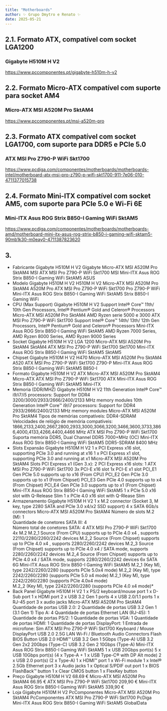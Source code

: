 ```yaml
---
title: "Motherboards"
author: ✨ Grupo Dmytro e Renato ✨
date: 2025-05-21
---
```


## 2.1. Formato ATX, compatível com socket LGA1200
### Gigabyte H510M H V2
https://www.pccomponentes.pt/gigabyte-h510m-h-v2
## 2.2. Formato Micro-ATX compatível com suporte para socket AM4
### Micro-ATX MSI A520M Pro SktAM4
https://www.pccomponentes.pt/msi-a520m-pro
## 2.3. Formato ATX compatível com socket LGA1700, com suporte para DDR5 e PCIe 5.0
### ATX MSI Pro Z790-P WiFi Skt1700
https://www.pcdiga.com/componentes/motherboards/motherboards-intel/motherboard-atx-msi-pro-z790-p-wifi-skt1700-911-7e06-010-4711377015738
## 2.4. Formato Mini-ITX compatível com socket AM5, com suporte para PCIe 5.0 e Wi-Fi 6E
### Mini-ITX Asus ROG Strix B850-I Gaming WiFi SktAM5
https://www.pcdiga.com/componentes/motherboards/motherboards-amd/motherboard-mini-itx-asus-rog-strix-b850-i-gaming-wifi-sktam5-90mb1k30-m0eay0-4711387823620

## 3.

- Fabricante
	Gigabyte H510M H V2
		Gigabyte
	Micro-ATX MSI A520M Pro SktAM4
		MSI
	ATX MSI Pro Z790-P WiFi Skt1700
		MSI
	Mini-ITX Asus ROG Strix B850-I Gaming WiFi SktAM5
		ASUS
- Modelo
	Gigabyte H510M H V2
		H510M H V2
	Micro-ATX MSI A520M Pro SktAM4
		A520M Pro
	ATX MSI Pro Z790-P WiFi Skt1700
		Pro Z790-P WiFi
	Mini-ITX Asus ROG Strix B850-I Gaming WiFi SktAM5
		Strix B850-I Gaming WiFi
- CPU (Max Support)
	Gigabyte H510M H V2
		Support Intel® Core™ 11th/ 10th Gen Processors, Intel® Pentium® Gold and Celeron® Processors
	Micro-ATX MSI A520M Pro SktAM4
		AMD Ryzen serie 5000 e 3000
	ATX MSI Pro Z790-P WiFi Skt1700
		Support Intel® Core™ 14th/ 13th/ 12th Gen Processors, Intel® Pentium® Gold and Celeron® Processors
	Mini-ITX Asus ROG Strix B850-I Gaming WiFi SktAM5
		AMD Ryzen 7000 Series, AMD Ryzen 8000 Series, AMD Ryzen 9000 Series
- Socket
	Gigabyte H510M H V2
		LGA 1200
	Micro-ATX MSI A520M Pro SktAM4
		SktAM4
	ATX MSI Pro Z790-P WiFi Skt1700
		Skt1700
	Mini-ITX Asus ROG Strix B850-I Gaming WiFi SktAM5
		SktAM5
- Chipset
	Gigabyte H510M H V2
		H470
	Micro-ATX MSI A520M Pro SktAM4
		A520
	ATX MSI Pro Z790-P WiFi Skt1700
		Z790-P
	Mini-ITX Asus ROG Strix B850-I Gaming WiFi SktAM5
		B850-I
- Formato
	Gigabyte H510M H V2
		ATX
	Micro-ATX MSI A520M Pro SktAM4
		Micro-ATX
	ATX MSI Pro Z790-P WiFi Skt1700
		ATX
	Mini-ITX Asus ROG Strix B850-I Gaming WiFi SktAM5
		Mini-ITX
- Memoria (DDR/MHZ)
	Gigabyte H510M H V2
		11th Generation Intel® Core™ i9/i7/i5 processors:
		Support for DDR4 3200/3000/2933/2666/2400/2133 MHz memory modules
		10th Generation Intel® Core™ i9/i7 processors:
		Support for DDR4 2933/2666/2400/2133 MHz memory modules
	Micro-ATX MSI A520M Pro SktAM4
		Tipos de memórias compatíveis: DDR4-SDRAM
		Velocidades de relógio de memória compatíveis: 1866,2133,2400,2667,2800,2933,3000,3066,3200,3466,3600,3733,3866,4000,4133,4266,4400,4466 MHz
	ATX MSI Pro Z790-P WiFi Skt1700
		Suporta memória DDR5, Dual Channel DDR5 7000+MHz (OC)
	Mini-ITX Asus ROG Strix B850-I Gaming WiFi SktAM5
		DDR5-SDRAM
		8400 MHz
- Slots Expansão
	Gigabyte H510M H V2
		1 x PCI Express x16 slot, supporting PCIe 3.0 and running at x16
		1 x PCI Express x1 slot, supporting PCIe 3.0 and running at x1
	Micro-ATX MSI A520M Pro SktAM4
		Slots PCI Express x1 (Gen 3.x): 2
		PCI Express x16 slots: 1
	ATX MSI Pro Z790-P WiFi Skt1700
		3x PCI-E x16 slot
		1x PCI-E x1 slot
		PCI_E1 Gen PCIe 5.0 supports up to x16 (From CPU)
		PCI_E2 Gen PCIe 3.0 supports up to x1 (From Chipset)
		PCI_E3 Gen PCIe 4.0 supports up to x4 (From Chipset)
		PCI_E4 Gen PCIe 3.0 supports up to x1 (From Chipset)
	Mini-ITX Asus ROG Strix B850-I Gaming WiFi SktAM5
		1 x PCIe 5.0 x16 slot with Q-Release Slim
		1 x PCIe 4.0 x16 slot with Q-Rlease Slim
- Armazenamento
	Gigabyte H510M H V2
		1 x M.2 connector (Socket 3, M key, type 2280 SATA and PCIe 3.0 x4/x2 SSD support) 
		4 x SATA 6Gb/s connectors
	Micro-ATX MSI A520M Pro SktAM4
		Número de slots M.2 (M): 1  
		Quantidade de conetores SATA III: 4  
		Número total de conetores SATA: 4
	ATX MSI Pro Z790-P WiFi Skt1700
		4x M.2
		M.2_1 Source (From CPU) supports up to PCIe 4.0 x4 , supports 22110/2280/2260/2242 devices
		M.2_2 Source (From Chipset) supports up to PCIe 4.0 x4 , supports 2280/2260/2242 devices
		M.2_3 Source (From Chipset) supports up to PCIe 4.0 x4 / SATA mode, supports 2280/2260/2242 devices
		M.2_4 Source (From Chipset) supports up to PCIe 4.0 x4 / SATA mode, supports 2280/2260/2242 devices
		6x SATA 6G
	Mini-ITX Asus ROG Strix B850-I Gaming WiFi SktAM5
		M.2_1 (Key M), type 2242/2260/2280 (supports PCIe 5.0x4 mode)
		M.2_2 (Key M), type 2242/2260/2280 (supports PCIe 5.0 x4 mode)
		M.2_1 (Key M), type 2242/2260/2280 (supports PCIe 4.0x4 mode)  
		M.2_2 (Key M), type 2242/2260/2280 (supports PCIe 4.0 x4 mode)*
- Back Panel
	Gigabyte H510M H V2
		1 x PS/2 keyboard/mouse port
	    1 x D-Sub port
	    1 x HDMI port
	    2 x USB 3.2 Gen 1 ports
	    4 x USB 2.0/1.1 ports
	    1 x RJ-45 port
	    3 x audio jacks
	Micro-ATX MSI A520M Pro SktAM4
		Quantidade de portas USB 2.0: 2
	    Quantidade de portas USB 3.2 Gen 1 (3.1 Gen 1) Tipo A: 4
	    Quantidade de portas Ethernet LAN (RJ-45): 1
	    Quantidade de portas PS/2: 1
	    Quantidade de portas VGA: 1
	    Quantidade de portas HDMI: 1
	    Quantidade de portas DisplayPort: 1
	    Entrada de microfone: Sim
	ATX MSI Pro Z790-P WiFi Skt1700
		Keyboard / Mouse
		DisplayPort
		USB 2.0
		2.5G LAN
		Wi-Fi / Bluetooth
		Audio Connectors
		Flash BIOS Button
		USB 2.0
		HDMI™
		USB 3.2 Gen 1 5Gbps (Type-A)
		USB 3.2 Gen 2x2 20Gbps (Type-C)
		USB 3.2 Gen 2 10Gbps (Type-A)
	Mini-ITX Asus ROG Strix B850-I Gaming WiFi SktAM5
		1 x USB 20Gbps port(s) 
		5 x USB 10Gbps port(s) (4 x Type-A + 1 x USB Type-C® with DP Alt mode)
		2 x USB 2.0 port(s) (2 x Type-A) 
		1 x HDMI™ port
		1 x Wi-Fi module
		1 x Intel® 2.5Gb Ethernet port
		3 x Audio jacks 
		1 x Optical S/PDIF out port
		1 x BIOS FlashBack™ button 
		1 x Clear CMOS button 
		1 x FlexKey button
- Preço
	Gigabyte H510M H V2
		68.69 €
	Micro-ATX MSI A520M Pro SktAM4
		66.95 €
	ATX MSI Pro Z790-P WiFi Skt1700
		209,90 €
	Mini-ITX Asus ROG Strix B850-I Gaming WiFi SktAM5
		339,90 €
- Loja
	Gigabyte H510M H V2
		PcComponentes
	Micro-ATX MSI A520M Pro SktAM4
		PcComponentes
	ATX MSI Pro Z790-P WiFi Skt1700
		PcDiga
	Mini-ITX Asus ROG Strix B850-I Gaming WiFi SktAM5
		GlobalData
